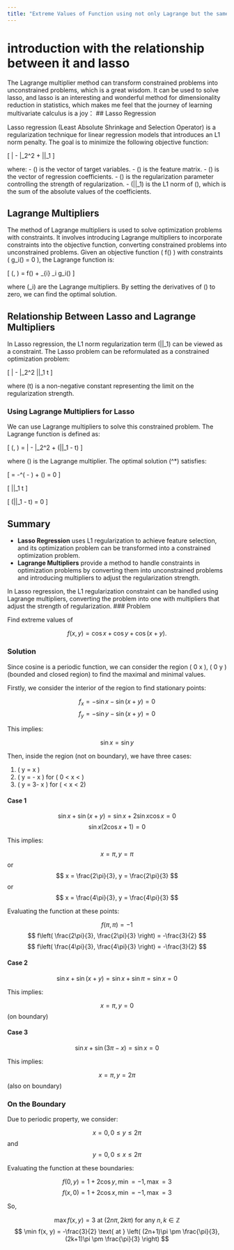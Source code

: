 ```yaml
---
title: "Extreme Values of Function using not only Lagrange but the same philosophy"
---
```

# introduction with the relationship between it and lasso
The Lagrange multiplier method can transform constrained problems into unconstrained problems, which is a great wisdom. It can be used to solve lasso, and lasso is an interesting and wonderful method for dimensionality reduction in statistics, which makes me feel that the journey of learning multivariate calculus is a joy：
## Lasso Regression

Lasso regression (Least Absolute Shrinkage and Selection Operator) is a regularization technique for linear regression models that introduces an L1 norm penalty. The goal is to minimize the following objective function:

\[
\text{minimize} \quad \frac{1}{2} \| \mathbf{y} - \mathbf{X}\mathbf{\beta} \|_2^2 + \lambda \|\mathbf{\beta}\|_1
\]

where:
- \(\mathbf{y}\) is the vector of target variables.
- \(\mathbf{X}\) is the feature matrix.
- \(\mathbf{\beta}\) is the vector of regression coefficients.
- \(\lambda\) is the regularization parameter controlling the strength of regularization.
- \(\|\mathbf{\beta}\|_1\) is the L1 norm of \(\mathbf{\beta}\), which is the sum of the absolute values of the coefficients.

## Lagrange Multipliers

The method of Lagrange multipliers is used to solve optimization problems with constraints. It involves introducing Lagrange multipliers to incorporate constraints into the objective function, converting constrained problems into unconstrained problems. Given an objective function \( f(\mathbf{x}) \) with constraints \( g_i(\mathbf{x}) = 0 \), the Lagrange function is:

\[
\mathcal{L}(\mathbf{x}, \lambda) = f(\mathbf{x}) + \sum_{i} \lambda_i g_i(\mathbf{x})
\]

where \(\lambda_i\) are the Lagrange multipliers. By setting the derivatives of \(\mathcal{L}\) to zero, we can find the optimal solution.

## Relationship Between Lasso and Lagrange Multipliers

In Lasso regression, the L1 norm regularization term \(\|\mathbf{\beta}\|_1\) can be viewed as a constraint. The Lasso problem can be reformulated as a constrained optimization problem:

\[
\text{minimize} \quad \frac{1}{2} \| \mathbf{y} - \mathbf{X}\mathbf{\beta} \|_2^2 \quad \text{subject to} \quad \|\mathbf{\beta}\|_1 \leq t
\]

where \(t\) is a non-negative constant representing the limit on the regularization strength.

### Using Lagrange Multipliers for Lasso

We can use Lagrange multipliers to solve this constrained problem. The Lagrange function is defined as:

\[
\mathcal{L}(\mathbf{\beta}, \lambda) = \frac{1}{2} \| \mathbf{y} - \mathbf{X}\mathbf{\beta} \|_2^2 + \lambda (\|\mathbf{\beta}\|_1 - t)
\]

where \(\lambda\) is the Lagrange multiplier. The optimal solution \(\mathbf{\beta}^*\) satisfies:

\[
\frac{\partial \mathcal{L}}{\partial \mathbf{\beta}} = -\mathbf{X}^\top (\mathbf{y} - \mathbf{X}\mathbf{\beta}) + \lambda \text{sign}(\mathbf{\beta}) = 0
\]

\[
\|\mathbf{\beta}\|_1 \leq t
\]

\[
\lambda (\|\mathbf{\beta}\|_1 - t) = 0
\]

## Summary

- **Lasso Regression** uses L1 regularization to achieve feature selection, and its optimization problem can be transformed into a constrained optimization problem.
- **Lagrange Multipliers** provide a method to handle constraints in optimization problems by converting them into unconstrained problems and introducing multipliers to adjust the regularization strength.

In Lasso regression, the L1 regularization constraint can be handled using Lagrange multipliers, converting the problem into one with multipliers that adjust the strength of regularization.
### Problem

Find extreme values of 

$$ f(x, y) = \cos x + \cos y + \cos (x + y). $$

### Solution

Since cosine is a periodic function, we can consider the region \( 0 \leq x \leq 2\pi \), \( 0 \leq y \leq 2\pi \) (bounded and closed region) to find the maximal and minimal values.

Firstly, we consider the interior of the region to find stationary points:

$$ f_x = -\sin x - \sin (x + y) = 0 $$
$$ f_y = -\sin y - \sin (x + y) = 0 $$

This implies:

$$ \sin x = \sin y $$

Then, inside the region (not on boundary), we have three cases:

1. \( y = x \)
2. \( y = \pi - x \) for \( 0 < x < \pi \)
3. \( y = 3\pi - x \) for \( \pi < x < 2\pi \)

#### Case 1

$$ \sin x + \sin (x + y) = \sin x + 2 \sin x \cos x = 0 $$
$$ \sin x (2 \cos x + 1) = 0 $$

This implies:

$$ x = \pi, y = \pi $$
or
$$ x = \frac{2\pi}{3}, y = \frac{2\pi}{3} $$
or
$$ x = \frac{4\pi}{3}, y = \frac{4\pi}{3} $$

Evaluating the function at these points:

$$ f(\pi, \pi) = -1 $$
$$ f\left( \frac{2\pi}{3}, \frac{2\pi}{3} \right) = -\frac{3}{2} $$
$$ f\left( \frac{4\pi}{3}, \frac{4\pi}{3} \right) = -\frac{3}{2} $$

#### Case 2

$$ \sin x + \sin (x + y) = \sin x + \sin \pi = \sin x = 0 $$

This implies:

$$ x = \pi, y = 0 $$ (on boundary)

#### Case 3

$$ \sin x + \sin (3\pi - x) = \sin x = 0 $$

This implies:

$$ x = \pi, y = 2\pi $$ (also on boundary)

### On the Boundary

Due to periodic property, we consider:

$$ x = 0, 0 \leq y \leq 2\pi $$
and
$$ y = 0, 0 \leq x \leq 2\pi $$

Evaluating the function at these boundaries:

$$ f(0, y) = 1 + 2 \cos y, \min = -1, \max = 3 $$
$$ f(x, 0) = 1 + 2 \cos x, \min = -1, \max = 3 $$

So, 

$$ \max f(x, y) = 3 \text{ at } (2n\pi, 2k\pi) \text{ for any } n, k \in \mathbb{Z} $$
$$ \min f(x, y) = -\frac{3}{2} \text{ at } \left( (2n+1)\pi \pm \frac{\pi}{3}, (2k+1)\pi \pm \frac{\pi}{3} \right) $$

